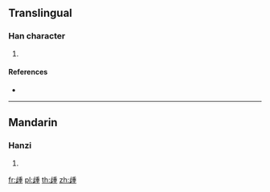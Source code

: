 ==Translingual==

===Han character===
{{Han char|rn=77|rad=止|as=09|sn=13|four=|canj=YMHJG}}

# {{defn|Han|sort=止09}}

====References====
* {{Han ref|kx=0577.010|dkj=16325|dj=0967.160|hdz=21444.020|uh=6B71|ud=27505}}

----

==Mandarin==

===Hanzi===
{{cmn-hanzi|pin=[[kuì]] ([[kui4]]), [[zhǒng]] ([[zhong3]])|wg=k'uei<sup>4</sup>, chung<sup>3</sup>}}

# {{defn|lang=cmn|sort=止09}}

[[fr:歱]]
[[pl:歱]]
[[th:歱]]
[[zh:歱]]